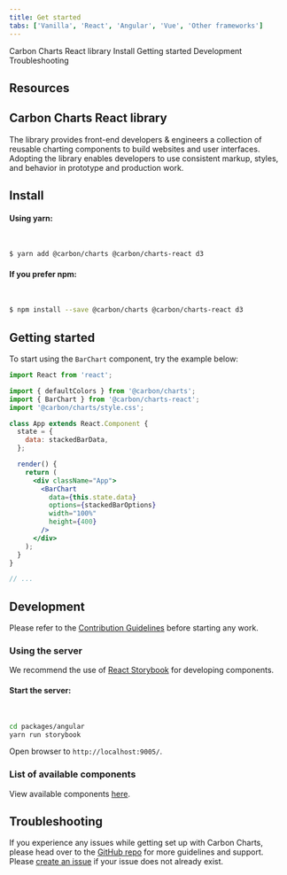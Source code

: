```yaml
---
title: Get started
tabs: ['Vanilla', 'React', 'Angular', 'Vue', 'Other frameworks']
---
```



<AnchorLinks>

<AnchorLink>Carbon Charts React library</AnchorLink>
<AnchorLink>Install</AnchorLink>
<AnchorLink>Getting started</AnchorLink>
<AnchorLink>Development</AnchorLink>
<AnchorLink>Troubleshooting</AnchorLink>

</AnchorLinks>

## Resources

<Row>
  <Column colMd={4} colLg={4} noGutterSm>
    <ResourceCard
      subTitle="Try Carbon Charts React components with CodeSandbox."
      href="https://codesandbox.io/s/pppmo3ollx">
      <MdxIcon name="codesandbox" />
    </ResourceCard>
  </Column>

  <Column colMd={4} colLg={4} noGutterSm>
    <ResourceCard
      subTitle="Carbon Charts React"
      href="https://github.com/carbon-design-system/carbon-charts/tree/master/packages/react"
    >
      <MdxIcon name="github" />
    </ResourceCard>
  </Column>
</Row>

## Carbon Charts React library

The library provides front-end developers & engineers a collection of reusable charting components to build websites and user interfaces. Adopting the library enables developers to use consistent markup, styles, and behavior in prototype and production work.

## Install

#### Using yarn:

<br />

```bash
$ yarn add @carbon/charts @carbon/charts-react d3
```

#### If you prefer npm:

<br />

```bash
$ npm install --save @carbon/charts @carbon/charts-react d3
```

## Getting started

To start using the `BarChart` component, try the example below:

```jsx
import React from 'react';

import { defaultColors } from '@carbon/charts';
import { BarChart } from '@carbon/charts-react';
import '@carbon/charts/style.css';

class App extends React.Component {
  state = {
    data: stackedBarData,
  };

  render() {
    return (
      <div className="App">
        <BarChart
          data={this.state.data}
          options={stackedBarOptions}
          width="100%"
          height={400}
        />
      </div>
    );
  }
}

// ...
```

<DataOptionsSection />

## Development

Please refer to the [Contribution Guidelines](https://github.com/carbon-design-system/carbon-charts/blob/master/CONTRIBUTING.md) before starting any work.

### Using the server

We recommend the use of [React Storybook](https://github.com/storybookjs/storybook/tree/next/app/react) for developing components.

#### Start the server:

<br />

```bash
cd packages/angular
yarn run storybook
```

Open browser to `http://localhost:9005/`.

### List of available components

View available components [here](https://github.com/carbon-design-system/carbon-charts#component-status).

## Troubleshooting

If you experience any issues while getting set up with Carbon Charts, please head over to the [GitHub repo](https://github.com/carbon-design-system/carbon-charts) for more guidelines and support. Please [create an issue](https://github.com/carbon-design-system/carbon-charts/issues) if your issue does not already exist.
